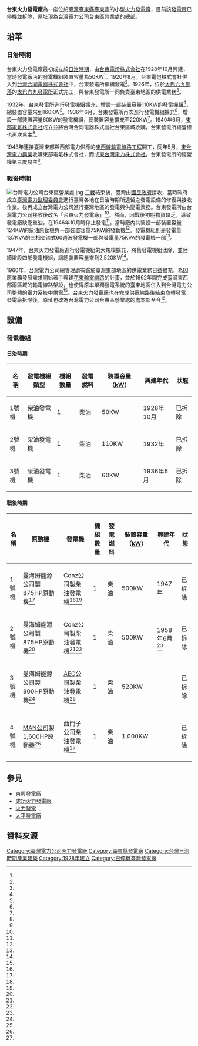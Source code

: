 {{Infobox power station 
| name               = 台東火力發電廠
| official_name      = [[台灣電力公司|台灣電力公司]]台東火力發電廠
| image              = 
| image_size         = 
| image_caption      = 
| image_alt          = 
| location_map       = Taiwan
| location_map_width = 
| location_map_text  = 
| lat_d     = 22
| lat_m     = 45
| lat_s     = 02.3
| lat_NS    = N
| long_d    = 121
| long_m    = 09
| long_s    = 16.4
| long_EW   = E
| coordinates_type   = type:landmark
| coordinates_display= inline,title
| coordinates_ref    = 
|country             = {{ROC-TW}}
|locale              = [[臺灣|臺灣]][[臺東縣|臺東縣]][[臺東市|臺東市]]正氣路38號
|owner               = [[台灣電力公司|台灣電力公司]]
|operator            = 台灣電力公司
|developer           = [[台東電燈株式會社|台東電燈株式會社]]
|constructor         = 台東電燈株式會社
|construction_began  = 
|commissioned        = 1928年10月
| cost               = 
| licence_expires    = 
| decommissioned     = 1962年以後
|status              = 已停機並拆毀
|primary_fuel        = [[柴油|柴油]]
| secondary_fuel     =
|conveyance          = 
|cooling_water       = 
|combined_cycle      = 
|turbine_manu_other  = 
|generation_units    = 4
|installed_capacity  = 2520KW
|max_planned_cap     = 
|capacity_factor     = 
|average_annual_gen  = 
| website            = [http://branch.taipower.com.tw/Content/Messagess/contents.aspx?SiteID=564732647050047760&MmmID=564744730230241333 台灣電力公司 台東區營業處]
| as_of              = 
| extra              = 
}}
'''台東火力發電廠'''為一座位於[[臺灣|臺灣]][[臺東縣|臺東縣]][[臺東市|臺東市]]的小型[[火力發電廠|火力發電廠]]，目前該[[發電廠|發電廠]]已停機並拆除，原址現為[[台灣電力公司|台灣電力公司]]台東區營業處的總部。

== 沿革 ==
=== 日治時期 ===
台東火力發電廠最初成立於[[臺灣日治時期|日治時期]]，由[[台東電燈株式會社|台東電燈株式會社]]在1928年10月興建，當時發電廠內的[[發電機|發電機]]組裝置容量為50KW<ref name="林炳炎"/>。1920年8月，台東電燈株式會社併入到[[台灣合同電器株式會社|台灣合同電器株式會社]]中，台東發電所繼續發電<ref name="林炳炎"/>。1926年，位於[[太巴六九部落|太巴六九部落]]的[[太巴六九發電所|太巴六九發電所]]正式完工，與台東發電所一同負責臺東地區的供電業務<ref name="北投埔林炳炎"/>。

1932年，台東發電所進行發電機組擴充，增設一部裝置容量110KW的發電機組<ref name="台東營業區"/>，總裝置容量來到160KW<ref name="林炳炎"/>。1936年6月，台東發電所再次進行發電機組擴充<ref name="台東營業區"/>，增設一部裝置容量60KW的發電機組，總裝置容量擴充至220KW<ref name="各廠發電能力"/>。1940年6月，[[東部電氣株式會社|東部電氣株式會社]]成立並將台灣合同電器株式會社台東區域收購，台東發電所經營權也再次易主<ref name="林炳炎"/>。

1943年連接臺灣東部與西部電力供應的[[東電西送|東西線輸電線路工程]]開工，同年5月，[[東台灣電力興業|東台灣電力興業]]收購東部電氣株式會社，而成[[東台灣電力株式會社|東台灣電力株式會社]]，台東發電所的經營權第三度易主<ref name="林炳炎"/>。

=== 戰後時期 ===
[[File:台灣電力公司台東區營業處.jpg|thumb]]
[[二戰|二戰]]結束後，臺灣由[[國民政府|國民政府]]接收，當時政府成立[[臺灣電力監理委員會|臺灣電力監理委員會]]進行臺灣各地在日治時期所遺留之發電設備的修復與接收作業。後再成立台灣電力公司進行臺灣地區的發電與供變電業務。台東發電所由台灣電力公司接收後改名「台東火力發電廠」<ref name="台東營業區"/>。然而，因戰後初期物資缺乏，導致發電廠缺乏重油，在1946年10月時停止發電<ref name="各廠發電能力"/>。當時廠內共裝設一部裝置容量124KW的柴油原動機與一部裝置容量75KW的發動機<ref name="已完成火力發電所"/>。發電機組則是發電量137KVA的三相交流式60週波發電機一部與發電量75KVA的發電機一部<ref name="已完成火力發電所"/>。

1947年，台東火力發電廠進行發電機組的大規模擴充，將舊發電機組汰除，並陸續增設四部發電機組，讓總裝置容量來到2,520KW<ref name="台東營業區"/>。

1960年，台灣電力公司總管理處有鑑於臺灣東部地區的供電業務日益擴充，為因應業務發展需求開始著手興建[[花東輸電線路|花東輸電線路]]的計畫，並於1962年間完成臺灣東西部兩區域的輸電線路架設，也使得原本單獨發電系統的臺東地區併入到台灣電力公司整體的電力系統中供電<ref name="台東營業區"/>。台東火力發電廠也在完成供電線路後結束商轉發電，發電廠拆除後，原址也改為台灣電力公司台東區營業處的處本部至今<ref name="台東營業區"/>。

== 設備 ==
=== 發電機組 ===
==== 日治時期 ====
{| class="wikitable sortable" style="font-size: small;"
|-
! 名稱 !!  發電機組類型 !! 機組數量 !! 發電燃料 !! 裝置容量（[[kW|kW]]）!! 興建年代 !! 狀態 
|- 
| 1號機 || 柴油發電機 || 1 || 柴油 || 50KW || 1928年10月 || 已拆除
|- 
| 2號機 || 柴油發電機 || 1 || 柴油 || 110KW || 1932年 || 已拆除
|- 
| 3號機 || 柴油發電機 || 1 || 柴油 || 60KW || 1936年6月 || 已拆除
|}

==== 戰後時期 ====
{| class="wikitable sortable" style="font-size: small;"
|-
! 名稱 !! 原動機  !! 發電機 !! 機組數量 !! 發電燃料 !! 裝置容量（[[kW|kW]]）!! 興建年代 !! 狀態 
|- 
| 1號機 || {{GER}}曼海姆能源公司製875HP原動機<ref name="民國48年年報"/> || Conz公司製柴油發電機<ref name="民國48年年報"/><ref name="一生獻給台電"/>  || 1 || 柴油 || 500KW || 1947年 || 已拆除
|- 
| 2號機 || {{GER}}曼海姆能源公司製875HP原動機<ref name="民國48年年報"/>  || Conz公司製柴油發電機<ref name="民國48年年報"/><ref name="一生獻給台電"/>  || 1 || 柴油 || 500KW || 1958年6月<ref name="電源開發"/> || 已拆除
|- 
| 3號機 || {{GER}}曼海姆能源公司製800HP原動機<ref name="民國48年年報"/>  || {{GER}}[[AEG|AEG]]公司製柴油發電機<ref name="民國48年年報"/>  || 1 || 柴油 || 520KW ||  || 已拆除
|- 
| 4號機 || {{GER}}[[MAN集團|MAN公司]]製1,600HP原動機<ref name="民國48年年報"/>  || {{GER}}西門子公司柴油發電機<ref name="民國48年年報"/>  || 1 || 柴油 || 1,000KW ||  || 已拆除
|}

== 參見 ==
* [[東興發電廠|東興發電廠]]
* [[成功火力發電廠|成功火力發電廠]]
* [[火力發電|火力發電]]
* [[太平發電廠|太平發電廠]]

== 資料來源 ==
{{Reflist| refs=
<ref name="台東營業區">{{cite web|language=zh-tw|url=http://branch.taipower.com.tw/Content/Messagess/contents.aspx?SiteID=564732647050047760&MmmID=564744743017677204|title=台東區營業處沿革|author=|publisher=台灣電力公司 台東營業區|date=|accessdate=2016-03-27|archive-date=2015-02-06|archive-url=https://web.archive.org/web/20150206200555/http://branch.taipower.com.tw/Content/Messagess/contents.aspx?SiteID=564732647050047760&MmmID=564744743017677204|dead-url=no}}</ref>

<ref name="已完成火力發電所">{{cite web|language=zh-tw|url=http://twstudy.iis.sinica.edu.tw/twstatistic50/Industry.htm|title=表 293　 臺灣電力公司已完成之火力發電所|author=|publisher=臺灣省五十一年來統計提要|date=|accessdate=2016-03-27|archive-date=2017-04-01|archive-url=https://web.archive.org/web/20170401053451/http://twstudy.iis.sinica.edu.tw/twstatistic50/Industry.htm|dead-url=no}}</ref>

<ref name="各廠發電能力">{{cite web|language=zh-tw|url=http://twstudy.iis.sinica.edu.tw/twstatistic50/Industry.htm|title=表 298　 臺灣電力公司各廠發電能力|author=|publisher=臺灣省五十一年來統計提要|date=|accessdate=2016-03-27|archive-date=2017-04-01|archive-url=https://web.archive.org/web/20170401053451/http://twstudy.iis.sinica.edu.tw/twstatistic50/Industry.htm|dead-url=no}}</ref>

<ref name="林炳炎">{{cite book|author=林炳炎 |coauthors=|title=台灣經驗的開端：台灣電力株式會社發展史 |year=1997年 |publisher=自刊  |location=臺北市 |pages= |isbn=957-97197-7-2 }}</ref>

<ref name="北投埔林炳炎">{{cite web|language=zh-tw|url=http://pylin.kaishao.idv.tw/?p=5958|title=太巴六九發電所的命運|author=|publisher=北投埔林炳炎|date=2015-08-23|accessdate=2016-03-27|archive-date=2021-07-23|archive-url=https://web.archive.org/web/20210723040437/https://pylin.kaishao.idv.tw/?p=5958|dead-url=no}}</ref>

<ref name="民國48年年報">{{cite book|author= |coauthors=|title=台灣電力公司 民國48年年報 - 火力發電所設備情形 |year=1959年 |publisher=台灣電力公司|location=臺北市 |pages=146 |isbn= }}</ref>

<ref name="一生獻給台電">{{cite web|language=zh-tw|url=http://storytaiwan.tw/Story_Detail_c.aspx?n=BE0A58B8F5E85B8F&s=6C63FFDBB2A9F7D3|title=一生獻給台電|author=陳燕霖|publisher=文化部 臺灣故事導|date=2014-09-11|accessdate=2016-03-27|archive-date=2021-07-23|archive-url=https://web.archive.org/web/20210723034135/https://storytaiwan.tw/Story_Detail_c.aspx?n=BE0A58B8F5E85B8F&s=6C63FFDBB2A9F7D3|dead-url=no}}</ref>

<ref name="電源開發">{{cite book|author=徐谷 |coauthors=|title=臺灣近五十年電源開發回顧與展望 |year=2005年 |publisher=中興工程研究發展基金會|location=臺北市 |pages= |isbn=9868123402 }}</ref>
}}

{{臺東縣發電廠}}
{{台灣日治時期發電所}}

[[Category:臺灣電力公司火力發電廠|Category:臺灣電力公司火力發電廠]]
[[Category:臺東縣發電廠|Category:臺東縣發電廠]]

[[Category:台灣日治時期產業建築|Category:台灣日治時期產業建築]]
[[Category:1928年建立|Category:1928年建立]]
[[Category:已停機臺灣發電廠|Category:已停機臺灣發電廠]]
